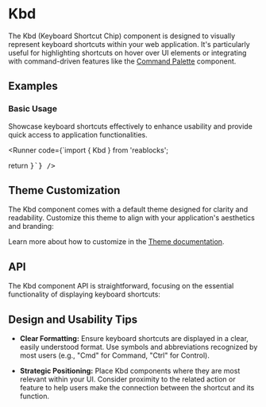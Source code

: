 
<Meta of={KbdStories} />

# Kbd

The Kbd (Keyboard Shortcut Chip) component is designed to visually represent keyboard shortcuts within your web application.
It's particularly useful for highlighting shortcuts on hover over UI elements or integrating with command-driven features like the [Command Palette](/docs/components/elements/command-palette) component.

## Examples

### Basic Usage

Showcase keyboard shortcuts effectively to enhance usability and provide quick access to application functionalities.

<Runner
  code={`import { Kbd } from 'reablocks';
  
  return <Kbd keycode="super+shift+k" />
}`}
/>

## Theme Customization

The Kbd component comes with a default theme designed for clarity and readability. Customize this theme to align with your application's aesthetics and branding:

<ThemeRender theme={kbdTheme} />

Learn more about how to customize in the [Theme documentation](/docs/theme/getting-started).

## API

The Kbd component API is straightforward, focusing on the essential functionality of displaying keyboard shortcuts:

<PropsTable name="Kbd" />

## Design and Usability Tips

- **Clear Formatting:** Ensure keyboard shortcuts are displayed in a clear, easily understood format.
  Use symbols and abbreviations recognized by most users (e.g., "Cmd" for Command, "Ctrl" for Control).

- **Strategic Positioning:** Place Kbd components where they are most relevant within your UI.
  Consider proximity to the related action or feature to help users make the connection between the shortcut and its function.
